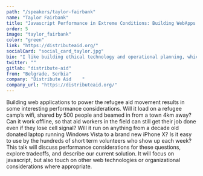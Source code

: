 ```yaml
---
path: "/speakers/taylor-fairbank"
name: "Taylor Fairbank"
title: "Javascript Performance in Extreme Conditions: Building WebApps for the Refugee Aid Movement"
order: 5
image: "taylor_fairbank"
color: "green"
link: "https://distributeaid.org/"
socialCard: "social_card_taylor.jpg"
bio: "I like building ethical technology and operational planning, which is what I'm lucky enough to do every day at Distribute Aid. I studied computer science at the University of Illinois, and have previously founded a startup which was accepted into Y Combinator.  When I’m not coding or organizing, I enjoy hiking and learning to cook new vegetarian dishes."
twitter: ""
gitlab: "distribute-aid"
from: "Belgrade, Serbia"
company: "Distribute Aid	"
company_url: "https://distributeaid.org/"
---
```


Building web applications to power the refugee aid movement results in some interesting performance considerations.
Will it load on a refugee camp’s wifi, shared by 500 people and beamed in from a town 4km away?  Can it work offline,
so that aid workers in the field can still get their job done even if they lose cell signal?  Will it run on anything
from a decade old donated laptop running Windows Vista to a brand new iPhone X?  Is it easy to use by the hundreds of
short term volunteers who show up each week?  This talk will discuss performance considerations for these questions,
explore tradeoffs, and describe our current solution.  It will focus on javascript, but also touch on other web
technologies or organizational considerations where appropriate.